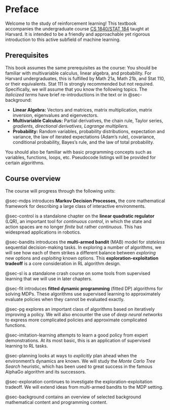 # Preface {.unnumbered}

Welcome to the study of reinforcement learning!
This textbook accompanies the undergraduate course [CS 1840/STAT 184](http://lucasjanson.fas.harvard.edu/courses/CS_Stat_184_0.html) taught at Harvard.
It is intended to be a friendly and approachable yet rigorous introduction to this active subfield of machine learning.


## Prerequisites

This book assumes the same prerequisites as the course:
You should be familiar with multivariable calculus, linear algebra, and probability.
For Harvard undergraduates, this is fulfilled by Math 21a, Math 21b, and Stat 110, or their equivalents.
Stat 111 is strongly recommended but not required.
Specifically, we will assume that you know the following topics. The _italicized terms_ have brief re-introductions in the text or in @sec-background:

-   **Linear Algebra:** Vectors and matrices, matrix multiplication, matrix
    inversion, eigenvalues and eigenvectors.
-   **Multivariable Calculus:** Partial derivatives, the chain rule, Taylor series, _gradients, directional derivatives, Lagrange multipliers._
-   **Probability:** Random variables, probability distributions,
    expectation and variance, the law of iterated expectations (Adam's rule), covariance, conditional probability, Bayes's rule, and the law of total probability.

You should also be familiar with basic programming concepts
such as variables, functions, loops, etc.
Pseudocode listings will be provided for certain algorithms.


## Course overview

The course will progress through the following units:

@sec-mdps introduces **Markov Decision Processes,**
the core mathematical framework for describing a large class of interactive environments.

@sec-control is a standalone chapter on the **linear quadratic regulator** (LQR),
an important tool for *continuous control*,
in which the state and action spaces are no longer _finite_ but rather _continuous_.
This has widespread applications in robotics.

@sec-bandits introduces the **multi-armed bandit** (MAB) model for _stateless_ sequential decision-making tasks.
In exploring a number of algorithms,
we will see how each of them strikes a different balance between _exploring_ new options and _exploiting_ known options.
This **exploration-exploitation tradeoff** is a core consideration in RL algorithm design.

@sec-sl is a standalone crash course on some tools from supervised learning that we will use in later chapters.

@sec-fit introduces **fitted dynamic programming** (fitted DP) algorithms for solving MDPs.
These algorithms use supervised learning to approximately evaluate policies when they cannot be evaluated exactly.

@sec-pg explores an important class of algorithms based on iteratively improving a policy.
We will also encounter the use of _deep neural networks_ to express more complicated policies and approximate complicated functions.

@sec-imitation-learning attempts to learn a good policy from expert demonstrations.
At its most basic, this is an application of supervised learning to RL tasks.

@sec-planning looks at ways to _explicitly_ plan ahead when the environment's dynamics are known.
We will study the _Monte Carlo Tree Search_ heuristic,
which has been used to great success in the famous AlphaGo algorithm and its successors.

@sec-exploration continues to investigate the exploration-exploitation tradeoff.
We will extend ideas from multi-armed bandits to the MDP setting.

@sec-background contains an overview of selected background mathematical content and programming content.
